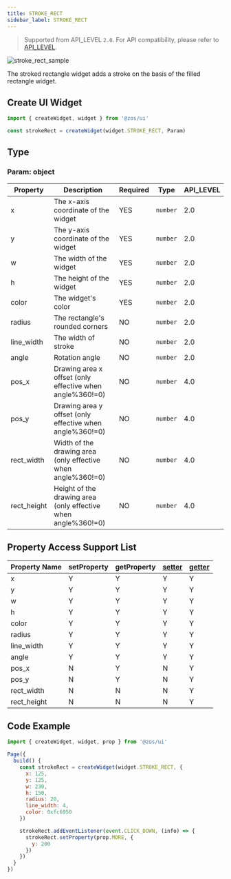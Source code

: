```yaml
---
title: STROKE_RECT
sidebar_label: STROKE_RECT
---
```


> Supported from API_LEVEL `2.0`. For API compatibility, please refer to [API_LEVEL](../../../../../guides/framework/device/compatibility.md).

![stroke_rect_sample](/img/api/stroke_rect_sample.jpg)

The stroked rectangle widget adds a stroke on the basis of the filled rectangle widget.

## Create UI Widget

```js
import { createWidget, widget } from '@zos/ui'

const strokeRect = createWidget(widget.STROKE_RECT, Param)
```

## Type

### Param: object

| Property     | Description                                                  | Required | Type     | API_LEVEL |
| ------------ | ------------------------------------------------------------ | -------- | -------- | --------- |
| x            | The x-axis coordinate of the widget                          | YES      | `number` | 2.0       |
| y            | The y-axis coordinate of the widget                          | YES      | `number` | 2.0       |
| w            | The width of the widget                                      | YES      | `number` | 2.0       |
| h            | The height of the widget                                     | YES      | `number` | 2.0       |
| color        | The widget's color                                           | YES      | `number` | 2.0       |
| radius       | The rectangle's rounded corners                              | NO       | `number` | 2.0       |
| line_width   | The width of stroke                                          | NO       | `number` | 2.0       |
| angle        | Rotation angle                                               | NO       | `number` | 2.0       |
| pos_x        | Drawing area x offset (only effective when angle%360!=0)     | NO       | `number` | 4.0       |
| pos_y        | Drawing area y offset (only effective when angle%360!=0)     | NO       | `number` | 4.0       |
| rect_width   | Width of the drawing area (only effective when angle%360!=0) | NO       | `number` | 4.0       |
| rect_height  | Height of the drawing area (only effective when angle%360!=0) | NO       | `number` | 4.0       |

## Property Access Support List

| Property Name | setProperty | getProperty | [setter](../gettersetter.mdx) | [getter](../gettersetter.mdx) |
| ------------- | ----------- | ----------- | ---------------------------- | ---------------------------- |
| x             | Y           | Y           | Y                            | Y                            |
| y             | Y           | Y           | Y                            | Y                            |
| w             | Y           | Y           | Y                            | Y                            |
| h             | Y           | Y           | Y                            | Y                            |
| color         | Y           | Y           | Y                            | Y                            |
| radius        | Y           | Y           | Y                            | Y                            |
| line_width    | Y           | Y           | Y                            | Y                            |
| angle         | Y           | Y           | Y                            | Y                            |
| pos_x         | N           | Y           | N                            | Y                            |
| pos_y         | N           | Y           | N                            | Y                            |
| rect_width    | N           | N           | N                            | Y                            |
| rect_height   | N           | N           | N                            | Y                            |

## Code Example

```js
import { createWidget, widget, prop } from '@zos/ui'

Page({
  build() {
    const strokeRect = createWidget(widget.STROKE_RECT, {
      x: 125,
      y: 125,
      w: 230,
      h: 150,
      radius: 20,
      line_width: 4,
      color: 0xfc6950
    })

    strokeRect.addEventListener(event.CLICK_DOWN, (info) => {
      strokeRect.setProperty(prop.MORE, {
        y: 200
      })
    })
  }
})
```